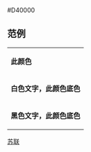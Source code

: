 <nowiki>#D40000</nowiki><noinclude>

== 范例 ==
{| class="wikitable"
|- style="color:{{ {{PAGENAME}} }}"
| '''此颜色'''
|- style="background:{{ {{PAGENAME}} }}; color:white"
| '''白色文字，此颜色底色'''
|- style="background:{{ {{PAGENAME}} }}; color:black"
| '''黑色文字，此颜色底色'''
|}

[[Category:俄罗斯政党颜色模板|{{PAGENAME}}]]
[[Category:乌克兰政党颜色模板|{{PAGENAME}}]]
[[Category:共产党颜色模板|苏联]]
</noinclude>